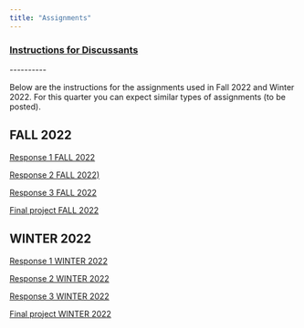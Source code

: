 ```yaml
---
title: "Assignments"
---
```


### [Instructions for Discussants](files/discussant.html)



\-\-\-\-\-\-\-\-\--

Below are the instructions for the assignments used in  Fall 2022 and Winter 2022.
For this quarter you can expect similar types of assignments (to be posted).


## FALL 2022

[Response 1 FALL 2022](files/responses/01_definitions-2022.html)

[Response 2 FALL 2022)](files/responses/02_fairness-2022.html)

[Response 3 FALL 2022](files/responses/03_resistance-2022.html)

[Final project FALL 2022](files/final-project-2022.html)

## WINTER 2022

[Response 1 WINTER 2022](files/responses/01_definitions.html)

[Response 2 WINTER 2022](files/responses/02_fairness.html)

[Response 3 WINTER 2022](files/responses/03_resistance.html)

[Final project WINTER 2022](files/final-project.html)
